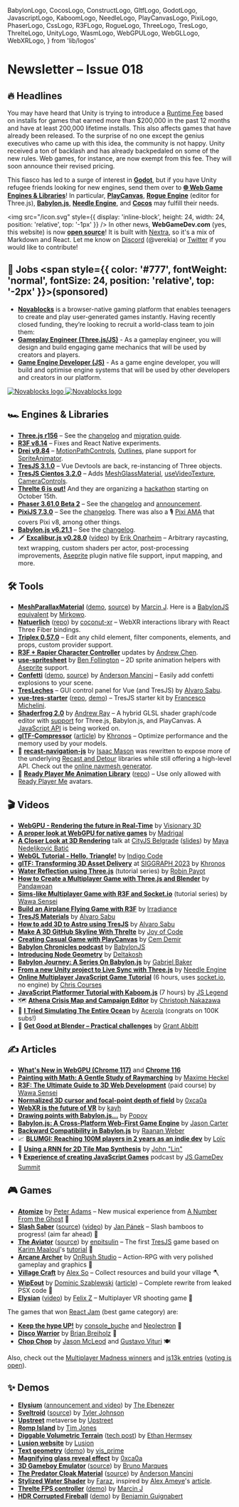   BabylonLogo,
  CocosLogo,
  ConstructLogo,
  GltfLogo,
  GodotLogo,
  JavascriptLogo,
  KaboomLogo,
  NeedleLogo,
  PlayCanvasLogo,
  PixiLogo,
  PhaserLogo,
  CssLogo,
  R3FLogo,
  RogueLogo,
  ThreeLogo,
  TresLogo,
  ThrelteLogo,
  UnityLogo,
  WasmLogo,
  WebGPULogo,
  WebGLLogo,
  WebXRLogo,
} from 'lib/logos'

# Newsletter – Issue 018

<SubTitleDate value="2023-09-21" />

<NoBulletListStyles />
<NewsletterStyles />

## 🔥 Headlines

<UnityLogo /> You may have heard that Unity is trying to introduce a [Runtime
Fee](https://blog.unity.com/news/plan-pricing-and-packaging-updates) based on installs for games
that earned more than $200,000 in the past 12 months and have at least 200,000 lifetime installs.
This also affects games that have already been released. To the surprise of no one except the genius
executives who came up with this idea, the community is not happy. Unity received a ton of backlash
and has already backpedaled on some of the new rules. Web games, for instance, are now exempt from
this fee. They will soon announce their revised pricing.

This fiasco has led to a surge of interest in <GodotLogo /> [**Godot**](https://godotengine.org/), but if you have Unity refugee friends looking for new engines, send them over to [**🌐 Web Game Engines & Libraries**](https://www.webgamedev.com/engines-libraries/web-game-engines-libraries)! In particular, <PlayCanvasLogo /> [**PlayCanvas**](https://playcanvas.com/), <RogueLogo /> [**Rogue Engine**](https://rogueengine.io/) (editor for Three.js), <BabylonLogo /> [**Babylon.js**](https://www.babylonjs.com/), <NeedleLogo /> [**Needle Engine**](https://needle.tools/), and <CocosLogo /> [**Cocos**](https://www.cocos.com/en/creator) may fulfill their needs.

<img
  src="/icon.svg"
  style={{ display: 'inline-block', height: 24, width: 24, position: 'relative', top: '-1px' }}
/> In other news, **WebGameDev.com** (yes, this website) is now [**open source**](https://github.com/verekia/webgamedev)!
It is built with [Nextra](https://nextra.site/), so it's a mix of Markdown and React. Let me know on
[Discord](https://webgamedev.com/discord) (@verekia) or [Twitter](https://twitter.com/verekia) if you
would like to contribute!

## 💼 Jobs <span style={{ color: '#777', fontWeight: 'normal', fontSize: 24, position: 'relative', top: '-2px' }}>(sponsored)</span>

- [**Novablocks**](https://www.novablocks.xyz/?utm_source=webgamedev) is a browser-native gaming platform that enables teenagers to create and play user-generated games instantly. Having recently closed funding, they’re looking to recruit a world-class team to join them:
- [**Gameplay Engineer (Three.js/JS)**](https://novablocks.hirehive.com/job/126367/gameplay-engineer-js-3js-remote-salt-lake-city-lisbon-dublin?source=webgamedev) - As a gameplay engineer, you will design and build engaging game mechanics that will be used by creators and players.
- [**Game Engine Developer (JS)**](https://novablocks.hirehive.com/job/126366/game-engine-developer-js-engine-remote-salt-lake-city-lisbon-dublin?source=webgamedev) - As a game engine developer, you will build and optimise engine systems that will be used by other developers and creators in our platform.

<style>{`
    .novablocks-white, .novablocks-black {
      margin-top: 6px;
      width: 270px;
    }
    .novablocks-white {
      display: none;
    }
    .novablocks-black {
      display: inline-block;
    }
    .dark .novablocks-white {
      display: inline-block;
    }
    .dark .novablocks-black {
      display: none;
    }
`}</style>

<div style={{ textAlign: 'center' }}>
  <a href="https://www.novablocks.xyz/?utm_source=webgamedev" target="_blank" rel="noopener">
    <img
      alt="Novablocks logo"
      className="novablocks-black"
      src="/partnerships/novablocks-black.png"
    />
    <img
      alt="Novablocks logo"
      className="novablocks-white"
      src="/partnerships/novablocks-white.png"
    />
  </a>
</div>

## 🏎 Engines & Libraries

- <ThreeLogo /> [**Three.js r156**](https://twitter.com/threejs/status/1697267293011820955) – See
  the [changelog](https://github.com/mrdoob/three.js/releases/tag/r156) and [migration
  guide](https://github.com/mrdoob/three.js/wiki/Migration-Guide).
- <R3FLogo /> [**R3F v8.14**](https://github.com/pmndrs/react-three-fiber/releases) – Fixes and
  React Native experiments.
- <R3FLogo /> [**Drei v9.84**](https://github.com/pmndrs/drei/releases) –
  [MotionPathControls](https://twitter.com/0xca0a/status/1703796991975731340),
  [Outlines](https://twitter.com/0xca0a/status/1698429063776325745), plane support for
  [SpriteAnimator](https://codesandbox.io/s/r3f-sprite-animator-s12ijv?file=/src/App.tsx).
- <TresLogo /> [**TresJS 3.1.0**](https://tresjs.org/blog/announcing-v-3-1-0.html) – Vue Devtools
  are back, re-instancing of Three objects.
- <TresLogo /> [**TresJS Cientos 3.2.0**](https://tresjs.org/blog/announcing-cientos-3-2-0.html) –
  Adds [MeshGlassMaterial](https://cientos.tresjs.org/guide/materials/glass-material.html),
  [useVideoTexture](https://cientos.tresjs.org/guide/loaders/use-video-texture.html),
  [CameraControls](https://cientos.tresjs.org/guide/controls/camera-controls.html).
- <ThrelteLogo /> [**Threlte 6 is out!**](https://twitter.com/threlte/status/1686403705531179008)
  And they are organizing a [hackathon](https://threlte.xyz/hackathon) starting on October 15th.
- <PhaserLogo /> [**Phaser 3.61.0 Beta 2**](https://github.com/photonstorm/phaser/releases) – See
  the [changelog](https://github.com/photonstorm/phaser/releases) and
  [announcement](https://www.patreon.com/posts/phaser-3-61-beta-88921446).
- <PixiLogo /> [**PixiJS 7.3.0**](https://github.com/pixijs/pixijs/releases) – See the
  [changelog](https://github.com/pixijs/pixijs/releases). There was also a 🎙 [Pixi
  AMA](https://audiomack.com/pixijs/song/discord-ama-2023-september-18) that covers Pixi v8, among
  other things.
- <BabylonLogo /> [**Babylon.js v6.21.1**](https://github.com/BabylonJS/Babylon.js/releases) – See
  the [changelog](https://github.com/BabylonJS/Babylon.js/releases).
- 🗡 [**Excalibur.js v0.28.0**](https://twitter.com/excaliburjs/status/1689821246500831232) ([video](https://www.youtube.com/watch?v=t-aLiF74BoE)) by [Erik Onarheim](https://twitter.com/erikonarheim) – Arbitrary raycasting, text wrapping, custom shaders per actor, post-processing improvements, [Aseprite](https://www.aseprite.org/) plugin native file support, input mapping, and more.

## 🛠 Tools

- <ThreeLogo /> [**MeshParallaxMaterial**](https://three-kit.vercel.app/materials/parallax-material/)
  ([demo](https://threejs-kit-playground.vercel.app/parallax),
  [source](https://github.com/jerzakm/threejs-kit/tree/main/packages/materials/src/MeshParallaxMaterial))
  by [Marcin J](https://twitter.com/jerzakm). Here is a [BabylonJS
  equivalent](https://twitter.com/MirkoWittwer/status/1690368342551318528) by
  [Mirkowo](https://twitter.com/MirkoWittwer).
- <ThreeLogo /> <WebXRLogo /> [**Natuerlich**](https://twitter.com/coconut_xr/status/1689600319259357184)
  ([repo](https://github.com/coconut-xr/natuerlich)) by [coconut-xr](https://twitter.com/coconut_xr)
  – WebXR interactions library with <R3FLogo /> React Three Fiber bindings.
- <R3FLogo /> [**Triplex 0.57.0**](https://triplex.dev/releases/v0.57.0) – Edit any child element,
  filter components, elements, and props, custom provider support.
- <R3FLogo /> [**R3F + Rapier Character
  Controller**](https://twitter.com/AndrewChenE/status/1702085087599460445) updates by [Andrew
  Chen](https://twitter.com/AndrewChenE).
- <R3FLogo /> [**use-spritesheet**](https://github.com/bfollington/use-spritesheet) by [Ben
  Follington](https://twitter.com/vivavolt) – 2D sprite animation helpers with
  [Aseprite](https://www.aseprite.org/) support.
- <R3FLogo /> [**Confetti**](https://twitter.com/Andersonmancini/status/1687796441215844352)
  ([demo](https://r3f-confetti-component.vercel.app/),
  [source](https://github.com/ektogamat/r3f-confetti-component)) by [Anderson
  Mancini](https://twitter.com/Andersonmancini) – Easily add confetti explosions to your scene.
- <TresLogo /> [**TresLeches**](https://tresleches.tresjs.org/) – GUI control panel for Vue (and
  TresJS) by [Alvaro Sabu](https://twitter.com/alvarosabu).
- <TresLogo /> [**vue-tres-starter**](https://twitter.com/fra_michelini/status/1700465842205470915)
  ([repo](https://github.com/kekkorider/vue-tres-starter),
  [demo](https://vue-tres-starter.vercel.app/)) – TresJS starter kit by [Francesco
  Michelini](https://twitter.com/fra_michelini).
- <WebGLLogo /> [**Shaderfrog 2.0**](https://shaderfrog.com/2/) by [Andrew
  Ray](https://twitter.com/andrewray) – A hybrid GLSL shader graph/code editor with
  [support](https://twitter.com/andrewray/status/1697059247283142764) for Three.js, Babylon.js, and
  PlayCanvas. A [JavaScript API](https://twitter.com/andrewray/status/1704697785159913752) is being
  worked on.
- <GltfLogo /> [**glTF-Compressor**](https://github.khronos.org/glTF-Compressor-Release/)
  ([article](https://www.khronos.org/blog/optimize-3d-assets-with-khronos-new-gltf-compressor-tool))
  by [Khronos](https://twitter.com/thekhronosgroup) – Optimize performance and the memory used by
  your models.
- 🤖 [**recast-navigation-js**](https://github.com/isaac-mason/recast-navigation-js) by [Isaac Mason](https://twitter.com/isaac_mason_) was rewritten to expose more of the underlying [Recast and Detour](https://recastnav.com/) libraries while still offering a high-level API. Check out the [online navmesh generator](https://navmesh.isaacmason.com/).
- 🏃 [**Ready Player Me Animation Library**](https://twitter.com/rainerselvet/status/1694042952946082038) ([repo](https://github.com/readyplayerme/animation-library)) – Use only allowed with [Ready Player Me](https://readyplayer.me/) avatars.

## 🎬 Videos

- <WebGPULogo /> [**WebGPU - Rendering the future in
  Real-Time**](https://www.youtube.com/watch?v=YinfynTz77s) by [Visionary
  3D](https://twitter.com/3d_visionary)
- <WebGPULogo /> [**A proper look at WebGPU for native
  games**](https://www.youtube.com/watch?v=DdMl4E7xQEY) by
  [Madrigal](https://www.madrigalgames.com/)
- <WebGLLogo /> [**A Closer Look at 3D
  Rendering**](https://www.youtube.com/live/mq6_VeK3klk?si=-XPhDBIKxy_rReQE&t=29717) talk at [CityJS
  Belgrade](https://twitter.com/cityjsconf) ([slides](https://www.maya-ndljk.com/slides/rendering))
  by [Maya Nedeljković Batić](https://twitter.com/maya_ndljk)
- <WebGLLogo /> [**WebGL Tutorial - Hello, Triangle!**](https://www.youtube.com/watch?v=y2UsQB3WSvo)
  by [Indigo Code](https://www.youtube.com/@IndigoCode)
- <GltfLogo /> [**glTF: Transforming 3D Asset
  Delivery**](https://www.youtube.com/watch?v=Vipz434-0N8) at [SIGGRAPH
  2023](https://www.siggraph.org/) by [Khronos](https://twitter.com/thekhronosgroup)
- <ThreeLogo /> [**Water Reflection using
  Three.js**](https://www.youtube.com/watch?v=PAy5aQK2pSg&list=PLXNP5G1H5Q-38NZzCoJzmfV3nQNtUu-zO)
  (tutorial series) by [Robin Payot](https://twitter.com/RobinPayot)
- <ThreeLogo /> [**How to Create a Multiplayer Game with Three.js and
  Blender**](https://www.youtube.com/watch?v=6QdkIOo-fe0) by
  [Pandawoan](https://twitter.com/AndrewWoan)
- <R3FLogo /> [**Sims-like Multiplayer Game with R3F and
  Socket.io**](https://www.youtube.com/watch?v=uLv1Zu8GyUw&list=PLpepLKamtPjhlRBmsLZMWc8CqLB4UplYH)
  (tutorial series) by [Wawa Sensei](https://twitter.com/wawasensei)
- <R3FLogo /> [**Build an Airplane Flying Game with
  R3F**](https://www.youtube.com/watch?v=ze25fsFBJMk) by
  [Irradiance](https://twitter.com/Domenico_brz)
- <TresLogo /> [**TresJS Materials**](https://www.youtube.com/watch?v=25xcycMVMBc) by [Alvaro
  Sabu](https://twitter.com/alvarosabu)
- <TresLogo /> [**How to add 3D to Astro using
  TresJS**](https://www.youtube.com/watch?v=0Lg9uAuhpG8) by [Alvaro
  Sabu](https://twitter.com/alvarosabu)
- <ThrelteLogo /> [**Make A 3D GitHub Skyline With
  Threlte**](https://www.youtube.com/watch?v=f9fd1L1FEts) by [Joy of
  Code](https://twitter.com/joyofcodedev)
- <PlayCanvasLogo /> [**Creating Casual Game with
  PlayCanvas**](https://www.youtube.com/watch?v=fBpwnT201yc) by [Cem
  Demir](https://twitter.com/cemdemir)
- <BabylonLogo /> [**Babylon Chronicles
  podcast**](https://www.youtube.com/watch?v=5GPpE_G-SYo&list=PLsaE__vWcRalT0TQ8t00uaNPA6rZglGVb) by
  [BabylonJS](https://www.babylonjs.com/)
- <BabylonLogo /> [**Introducing Node Geometry**](https://www.youtube.com/watch?v=C3V-Xbj9cCE) by
  [Deltakosh](https://twitter.com/deltakosh)
- <BabylonLogo /> [**Babylon Journey: A Series On
  Babylon.js**](https://www.youtube.com/watch?v=c9gJkwcJ08s&list=PLyzGsdZJCyqyk3JXewn-5ihd84O6PEwoi)
  by [Gabriel Baker](https://twitter.com/gabrieljbaker)
- <NeedleLogo /> [**From a new Unity project to Live Sync with
  Three.js**](https://www.youtube.com/watch?v=gZX_sqrne8U) by [Needle
  Engine](https://twitter.com/NeedleTools)
- <JavascriptLogo /> [**Online Multiplayer JavaScript Game
  Tutorial**](https://www.youtube.com/watch?v=HXquxWtE5vA) (6 hours, uses
  [socket.io](https://socket.io/), no engine) by [Chris
  Courses](https://twitter.com/christopher4lis)
- <KaboomLogo /> [**JavaScript Platformer Tutorial with
  Kaboom.js**](https://www.youtube.com/watch?v=wZpbTR7pYR0) (7 hours) by [JS
  Legend](https://twitter.com/JSLegendDev)
- 🗺 [**Athena Crisis Map and Campaign Editor**](https://www.youtube.com/watch?v=BLEheiLmI9Q) by [Christoph Nakazawa](https://twitter.com/cpojer)
- 📐 [**I Tried Simulating The Entire Ocean**](https://www.youtube.com/watch?v=yPfagLeUa7k) by [Acerola](https://twitter.com/Acerola_t) (congrats on 100K subs!)
- 🎁 [**Get Good at Blender – Practical challenges**](https://www.youtube.com/watch?v=V-NF_m1RMaw) by [Grant Abbitt](https://twitter.com/grantabbitt)

## ✍️ Articles

- <WebGPULogo /> [**What's New in WebGPU (Chrome
  117)**](https://developer.chrome.com/blog/new-in-webgpu-117/) and [**Chrome
  116**](https://developer.chrome.com/blog/new-in-webgpu-116/)
- <R3FLogo /> [**Painting with Math: A Gentle Study of
  Raymarching**](https://blog.maximeheckel.com/posts/painting-with-math-a-gentle-study-of-raymarching/)
  by [Maxime Heckel](https://twitter.com/MaximeHeckel)
- <R3FLogo /> [**R3F: The Ultimate Guide to 3D Web
  Development**](https://lessons.wawasensei.dev/courses/react-three-fiber) (paid course) by [Wawa
  Sensei](https://twitter.com/wawasensei)
- <R3FLogo /> [**Normalized 3D cursor and focal-point depth of
  field**](https://twitter.com/0xca0a/status/1701216870404153761) by
  [0xca0a](https://twitter.com/0xca0a)
- <WebXRLogo /> [**WebXR is the future of
  VR**](https://mirror.xyz/kayh-online.eth/LuD-tgYNkF7hxGF9b07AzTnIfW7QzWQ0_2fe2-hOIKU) by
  [kayh](https://twitter.com/kayh_online)
- <BabylonLogo /> [**Drawing points with
  Babylon.js...**](https://babylonjs.medium.com/drawing-points-with-babylon-js-fd91d5d8e4ee) by
  [Popov](https://github.com/Popov72/)
- <BabylonLogo /> [**Babylon.js: A Cross-Platform Web-First Game
  Engine**](https://80.lv/articles/babylon-js-a-web-first-game-engine-powering-cross-platform-experiences/)
  by [Jason Carter](https://twitter.com/pirate_jc)
- <BabylonLogo /> [**Backward Compatibility in
  Babylon.js**](https://babylonjs.medium.com/there-and-back-again-a-tale-of-backwards-compatibility-in-babylon-js-47ffc4f7ed6f)
  by [Raanan Weber](https://twitter.com/RaananW)
- 📈 [**BLUMGI: Reaching 100M players in 2 years as an indie dev**](https://medium.com/poki/blumgi-my-journey-on-the-web-how-i-reached-100m-players-in-2-years-as-an-indie-game-developer-6071481a3461) by [Loïc](https://twitter.com/UltraBanaman)
- 🤖 [**Using a RNN for 2D Tile Map Synthesis**](https://voxely.net/blog/using-a-rnn-for-2d-tile-map-synthesis/) by [John "Lin"](https://twitter.com/ProgrammerLin)
- 🎙 [**Experience of creating JavaScript Games**](https://twitter.com/jsgamedevsummit/status/1702321365418979391) podcast by [JS GameDev Summit](https://twitter.com/jsgamedevsummit)

## 🎮 Games

- <ThreeLogo /> [**Atomize**](https://www.anumberfromtheghost.com/atomize) by [Peter
  Adams](https://twitter.com/jittercub) – New musical experience from [A Number From the
  Ghost](https://www.anumberfromtheghost.com/) 🎵
- <ThreeLogo /> [**Slash Saber**](https://webgamer.io/en/g/slash-saber)
  ([source](https://github.com/honzaap/SlashSaber))
  ([video](https://www.reddit.com/r/threejs/comments/16gj8xq/slash_saber_endless_game_made_with_threejs_and_vue/))
  by [Jan Pánek](https://github.com/honzaap) – Slash bamboos to progress! (aim far ahead) 🥷
- <TresLogo /> [**The Aviator**](https://tres-the-aviator.enpitsulin.xyz/)
  ([source](https://github.com/enpitsuLin/tres-the-aviator)) by
  [enpitsulin](https://twitter.com/enpitsulin) – The first [TresJS](https://tresjs.org/) game based
  on [Karim Maaloul](https://twitter.com/yakudoo)'s
  [tutorial](https://tympanus.net/codrops/2016/04/26/the-aviator-animating-basic-3d-scene-threejs/)
  🛫
- <PlayCanvasLogo /> [**Arcane Archer**](https://poki.com/en/g/arcane-archer) by [OnRush
  Studio](https://twitter.com/onrushstudio) – Action-RPG with very polished gameplay and graphics 🏹
- <BabylonLogo /> [**Village Craft**](https://poki.com/en/g/village-craft) by [Alex
  So](https://twitter.com/afrokick) – Collect resources and build your village 🪓
- <WasmLogo /> [**WipEout**](https://phoboslab.org/wipegame/) by [Dominic
  Szablewski](https://twitter.com/phoboslab)
  ([article](https://phoboslab.org/log/2023/08/rewriting-wipeout)) – Complete rewrite from leaked
  PSX code 🚀
- <WebXRLogo /> <ThreeLogo /> [**Elysian**](https://elysian.fun/)
  ([video](https://twitter.com/felix_trz/status/1688376665976745985)) by [Felix
  Z](https://twitter.com/felix_trz) – Multiplayer VR shooting game 🔫

The games that won [React Jam](https://reactjam.com/summer-2023-winners) (best game category) are:

- <R3FLogo /> [**Keep the hype UP!**](https://webgamer.io/en/g/keep-the-hype-up) by
  [console_buche](https://twitter.com/Console_buche) and
  [Neolectron](https://twitter.com/neolectron) 🎉
- <R3FLogo /> [**Disco Warrior**](https://disco-warrior.summer-2023.reactjam.com/) by [Brian
  Breiholz](https://twitter.com/BrianBreiholz) 🪩
- <CssLogo /> [**Chop Chop**](https://app.rune.ai/dev-CAiKKUpg) by [Jason
  McLeod](https://twitter.com/jasonmcleod) and [Gustavo Vituri](https://twitter.com/GustavoVituri)
  🍽

Also, check out the [Multiplayer Madness winners](https://itch.io/jam/multiplayer-madness-by-hathora/results) and [js13k entries](https://js13kgames.com/entries/2023) ([voting is open](https://medium.com/js13kgames/voting-is-open-6e0837bec60a)).

## ✨ Demos

- <ThreeLogo /> [**Elysium**](https://elysium.thebenezer.com/) ([announcement and
  video](https://twitter.com/th_ebenezer/status/1696200108583669912)) by [The
  Ebenezer](https://twitter.com/th_ebenezer)
- <ThreeLogo /> [**Sveltroid**](https://sveltroid.vercel.app/)
  ([source](https://github.com/TylerTonyJohnson/Metroid)) by [Tyler
  Johnson](https://github.com/TylerTonyJohnson)
- <ThreeLogo /> [**Upstreet**](https://upstreet.ai/) metaverse by
  [Upstreet](https://twitter.com/upstreetai)
- <ThreeLogo /> [**Romp Island**](https://rompisland.com/) by [Tim
  Jones](https://twitter.com/Timmoth_j)
- <ThreeLogo /> [**Diggable Volumetric Terrain**](https://www.basis64.nl/nature/) ([tech
  post](https://www.reddit.com/r/threejs/comments/162rnou/diggable_volumetric_terrain/)) by [Ethan
  Hermsey](https://basis64.nl/)
- <ThreeLogo /> [**Lusion website**](https://lusion.co/) by [Lusion](https://twitter.com/lusionltd)
- <ThreeLogo /> [**Text geometry**](https://twitter.com/vis_prime/status/1701007646504194114)
  ([demo](https://three-demos.vercel.app/#Typography)) by [vis_prime](https://twitter.com/vis_prime)
- <R3FLogo /> [**Magnifying glass reveal
  effect**](https://codesandbox.io/s/scene-transitions-reveal-forked-zfsvh4?file=/src/App.jsx) by
  [0xca0a](https://twitter.com/0xca0a)
- <R3FLogo /> [**3D Gameboy Emulator**](https://gameboy-online.vercel.app/)
  ([source](https://github.com/Allakazan/gameboy-online)) by [Bruno Marques](https://allakazan.com/)
- <R3FLogo /> [**The Predator Cloak
  Material**](https://twitter.com/Andersonmancini/status/1699000418456769021)
  ([source](https://codesandbox.io/s/react-predator-cloak-material-csm-nn8td3)) by [Anderson
  Mancini](https://twitter.com/Andersonmancini)
- <R3FLogo /> [**Stylized Water
  Shader**](https://codesandbox.io/s/stylized-water-f5wkx2?file=/src/Water/index.tsx) by
  [Faraz](https://twitter.com/CantBeFaraz), inspired by [Alex
  Ameye](https://twitter.com/alexanderameye)'s
  [article](https://ameye.dev/notes/stylized-water-shader/).
- <ThrelteLogo /> [**Threlte FPS
  controller**](https://twitter.com/jerzakm/status/1687027460565536768)
  ([demo](https://three-threlte-fps.vercel.app/)) by [Marcin J](https://twitter.com/jerzakm)
- <BabylonLogo /> [**HDR Corrupted
  Fireball**](https://twitter.com/dot_sine/status/1701522273801314653)
  ([demo](https://playground.babylonjs.com/#BF4ZQH#22)) by [Benjamin
  Guignabert](https://twitter.com/dot_sine)

<NewsletterFooter tweetId="1704887651881623600" />
